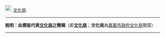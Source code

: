 [[File:CABCY LOGO only.svg|22px|border|嘉義市政府文化局]] [[嘉義市政府文化局|文化局]]<noinclude>
----
'''說明：此模板代表[[嘉義市政府文化局|文化局]]之簡稱'''（即'''[[嘉義市政府文化局|文化局]]'''；'''文化局'''為[[嘉義市政府文化局]]簡寫）
----
{{Chiayi City-all}}
[[Category:嘉義市模板|{{PAGENAME}}]]
</noinclude>